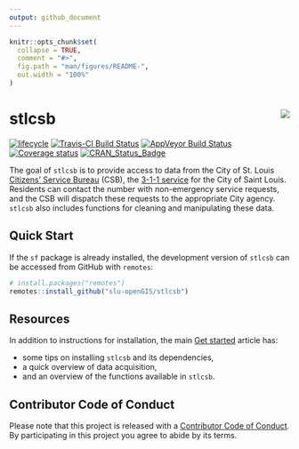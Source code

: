 ```yaml
---
output: github_document
---
```


<!-- index.md is generated from index.Rmd. Please edit that file -->

```r
knitr::opts_chunk$set(
  collapse = TRUE,
  comment = "#>",
  fig.path = "man/figures/README-",
  out.width = "100%"
)
```
# stlcsb <img src="man/figures/logo.png" align="right" />

[![lifecycle](https://img.shields.io/badge/lifecycle-maturing-blue.svg)](https://www.tidyverse.org/lifecycle/#maturing)
[![Travis-CI Build Status](https://travis-ci.org/slu-openGIS/stlcsb.svg?branch=master)](https://travis-ci.org/slu-openGIS/stlcsb)
[![AppVeyor Build Status](https://ci.appveyor.com/api/projects/status/github/slu-openGIS/stlcsb?branch=master&svg=true)](https://ci.appveyor.com/project/chris-prener/stlcsb)
[![Coverage status](https://codecov.io/gh/slu-openGIS/stlcsb/branch/master/graph/badge.svg)](https://codecov.io/github/slu-openGIS/stlcsb?branch=master)
[![CRAN\_Status\_Badge](http://www.r-pkg.org/badges/version/stlcsb)](https://cran.r-project.org/package=stlcsb)

The goal of `stlcsb` is to provide access to data from the City of St. Louis [Citizens’ Service Bureau](https://www.stlouis-mo.gov/government/departments/public-safety/neighborhood-stabilization-office/citizens-service-bureau/index.cfm) (CSB), the [3-1-1 service](https://en.wikipedia.org/wiki/3-1-1) for the City of Saint Louis. Residents can contact the number with non-emergency service requests, and the CSB will dispatch these requests to the appropriate City agency. `stlcsb` also includes functions for cleaning and manipulating these data.

## Quick Start
If the `sf` package is already installed, the development version of `stlcsb` can be accessed from GitHub with `remotes`:

```r
# install.packages("remotes")
remotes::install_github("slu-openGIS/stlcsb")
```

## Resources
In addition to instructions for installation, the main [Get started](articles/stlcsb.html) article has:

  * some tips on installing `stlcsb` and its dependencies,
  * a quick overview of data acquisition,
  * and an overview of the functions available in `stlcsb`.

## Contributor Code of Conduct
Please note that this project is released with a [Contributor Code of Conduct](.github/CODE_OF_CONDUCT.md). By participating in this project you agree to abide by its terms.
